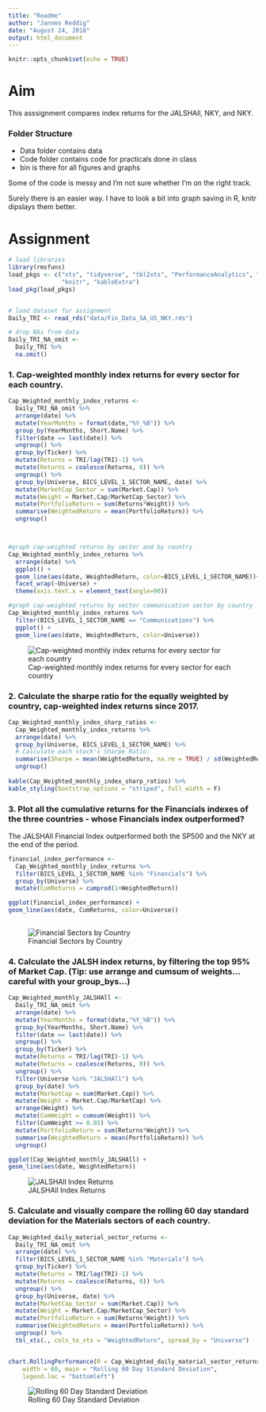 ---
title: "Readme"
author: "Jannes Reddig"
date: "August 24, 2018"
output: html_document
---

```{r setup, include=FALSE}
knitr::opts_chunk$set(echo = TRUE)
```

# Aim

This asssignment compares index returns for the JALSHAll, NKY, and NKY.

### Folder Structure

 - Data folder contains data
 - Code folder contains code for practicals done in class
 - bin is there for all figures and graphs

Some of the code is messy and I'm not sure whether I'm on the right track. 

Surely there is an easier way. I have to look a bit into graph saving in R, knitr dipslays them better.

# Assignment

```{r, include=FALSE}
# load libraries
library(rmsfuns)
load_pkgs <- c("xts", "tidyverse", "tbl2xts", "PerformanceAnalytics", "lubridate", "glue",
               "knitr", "kableExtra")
load_pkg(load_pkgs)


# load dataset for assignment
Daily_TRI <- read_rds("data/Fin_Data_SA_US_NKY.rds")

# drop NAs from data
Daily_TRI_NA_omit <- 
  Daily_TRI %>% 
  na.omit()


```

### 1. Cap-weighted monthly index returns for every sector for each country.

```{r}

Cap_Weighted_monthly_index_returns <- 
  Daily_TRI_NA_omit %>% 
  arrange(date) %>% 
  mutate(YearMonths = format(date,"%Y_%B")) %>%
  group_by(YearMonths, Short.Name) %>% 
  filter(date == last(date)) %>%
  ungroup() %>% 
  group_by(Ticker) %>% 
  mutate(Returns = TRI/lag(TRI)-1) %>%
  mutate(Returns = coalesce(Returns, 0)) %>%
  ungroup() %>% 
  group_by(Universe, BICS_LEVEL_1_SECTOR_NAME, date) %>% 
  mutate(MarketCap_Sector = sum(Market.Cap)) %>% 
  mutate(Weight = Market.Cap/MarketCap_Sector) %>% 
  mutate(PortfolioReturn = sum(Returns*Weight)) %>% 
  summarise(WeightedReturn = mean(PortfolioReturn)) %>%
  ungroup()



#graph cap-weighted returns by sector and by country
Cap_Weighted_monthly_index_returns %>% 
  arrange(date) %>% 
  ggplot() +
  geom_line(aes(date, WeightedReturn, color=BICS_LEVEL_1_SECTOR_NAME))+
  facet_wrap(~Universe) +
  theme(axis.text.x = element_text(angle=90))

#graph cap-weighted returns by sector communication sector by country
Cap_Weighted_monthly_index_returns %>% 
  filter(BICS_LEVEL_1_SECTOR_NAME == "Communications") %>% 
  ggplot() +
  geom_line(aes(date, WeightedReturn, color=Universe))

```

![Cap-weighted monthly index returns for every sector for each country](https://raw.githubusercontent.com/JannesRed/finmetrics-assignments/master/Index_Return_Comparison/bin/Cap_Weighted_monthly_index_returns.png)


### 2. Calculate the sharpe ratio for the equally weighted by country, cap-weighted index returns since 2017.

```{r}
Cap_Weighted_monthly_index_sharp_ratios <- 
  Cap_Weighted_monthly_index_returns %>% 
  arrange(date) %>%  
  group_by(Universe, BICS_LEVEL_1_SECTOR_NAME) %>% 
  # Calculate each stock's Sharpe Ratio:
  summarise(Sharpe = mean(WeightedReturn, na.rm = TRUE) / sd(WeightedReturn, na.rm = TRUE)) %>% 
  ungroup() 
  
kable(Cap_Weighted_monthly_index_sharp_ratios) %>% 
kable_styling(bootstrap_options = "striped", full_width = F)

```

### 3. Plot all the cumulative returns for the Financials indexes of the three countries - whose Financials index outperformed?

The JALSHAll Financial Index outperformed both the SP500 and the NKY at the end of the period.


```{r}
financial_index_performance <- 
  Cap_Weighted_monthly_index_returns %>% 
  filter(BICS_LEVEL_1_SECTOR_NAME %in% "Financials") %>% 
  group_by(Universe) %>% 
  mutate(CumReturns = cumprod(1+WeightedReturn))

ggplot(financial_index_performance) +
geom_line(aes(date, CumReturns, color=Universe))
  
```
![Financial Sectors by Country](https://github.com/JannesRed/finmetrics-assignments/blob/master/Index_Return_Comparison/bin/Cap_Weighted_monthly_index_returns_financials.png?raw=true)

### 4. Calculate the JALSH index returns, by filtering the top 95% of Market Cap. (Tip: use arrange and cumsum of weights… careful with your group_bys…)

```{r}
Cap_Weighted_monthly_JALSHAll <- 
  Daily_TRI_NA_omit %>% 
  arrange(date) %>% 
  mutate(YearMonths = format(date,"%Y_%B")) %>%
  group_by(YearMonths, Short.Name) %>% 
  filter(date == last(date)) %>%
  ungroup() %>% 
  group_by(Ticker) %>% 
  mutate(Returns = TRI/lag(TRI)-1) %>%
  mutate(Returns = coalesce(Returns, 0)) %>%
  ungroup() %>% 
  filter(Universe %in% "JALSHAll") %>% 
  group_by(date) %>% 
  mutate(MarketCap = sum(Market.Cap)) %>% 
  mutate(Weight = Market.Cap/MarketCap) %>% 
  arrange(Weight) %>% 
  mutate(CumWeight = cumsum(Weight)) %>% 
  filter(CumWeight >= 0.05) %>% 
  mutate(PortfolioReturn = sum(Returns*Weight)) %>%
  summarise(WeightedReturn = mean(PortfolioReturn)) %>%
  ungroup()

ggplot(Cap_Weighted_monthly_JALSHAll) +
geom_line(aes(date, WeightedReturn))

```

![JALSHAll Index Returns](https://github.com/JannesRed/finmetrics-assignments/blob/master/Index_Return_Comparison/bin/Cap_Weighted_monthly_JALSHAll.png?raw=true)

### 5. Calculate and visually compare the rolling 60 day standard deviation for the Materials sectors of each country.


```{r}

Cap_Weighted_daily_material_sector_returns <- 
  Daily_TRI_NA_omit %>% 
  arrange(date) %>% 
  filter(BICS_LEVEL_1_SECTOR_NAME %in% "Materials") %>% 
  group_by(Ticker) %>% 
  mutate(Returns = TRI/lag(TRI)-1) %>%
  mutate(Returns = coalesce(Returns, 0)) %>%
  ungroup() %>% 
  group_by(Universe, date) %>% 
  mutate(MarketCap_Sector = sum(Market.Cap)) %>% 
  mutate(Weight = Market.Cap/MarketCap_Sector) %>% 
  mutate(PortfolioReturn = sum(Returns*Weight)) %>% 
  summarise(WeightedReturn = mean(PortfolioReturn)) %>%
  ungroup() %>% 
  tbl_xts(., cols_to_xts = "WeightedReturn", spread_by = "Universe")


chart.RollingPerformance(R = Cap_Weighted_daily_material_sector_returns, FUN = "sd", 
    width = 60, main = "Rolling 60 Day Standard Deviation", 
    legend.loc = "bottomleft")
```
![Rolling 60 Day Standard Deviation](https://raw.githubusercontent.com/JannesRed/finmetrics-assignments/master/Index_Return_Comparison/bin/Rolling_60_Day_Standard_Deviation.png)

